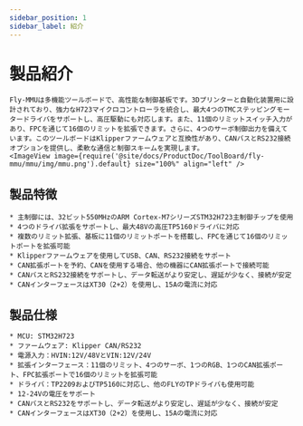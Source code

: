 ```yaml
---
sidebar_position: 1
sidebar_label: 紹介
---
```






# 製品紹介

    Fly-MMUは多機能ツールボードで、高性能な制御基板です。3Dプリンターと自動化装置用に設計されており、強力なH723マイクロコントローラを統合し、最大4つのTMCステッピングモータードライバをサポートし、高圧駆動にも対応します。また、11個のリミットスイッチ入力があり、FPCを通じて16個のリミットを拡張できます。さらに、4つのサーボ制御出力を備えています。このツールボードはKlipperファームウェアと互換性があり、CANバスとRS232接続オプションを提供し、柔軟な通信と制御スキームを実現します。
    <ImageView image={require('@site/docs/ProductDoc/ToolBoard/fly-mmu/mmu/img/mmu.png').default} size="100%" align="left" />

## 製品特徴

    * 主制御には、32ビット550MHzのARM Cortex-M7シリーズSTM32H723主制御チップを使用
    * 4つのドライバ拡張をサポートし、最大48Vの高圧TP5160ドライバに対応
    * 複数のリミット拡張、基板に11個のリミットポートを搭載し、FPCを通じて16個のリミットポートを拡張可能
    * Klipperファームウェアを使用してUSB、CAN、RS232接続をサポート
    * CAN拡張ポートを予約、CANを使用する場合、他の機器にCAN拡張ポートで接続可能
    * CANバスとRS232接続をサポートし、データ転送がより安定し、遅延が少なく、接続が安定
    * CANインターフェースはXT30（2+2）を使用し、15Aの電流に対応

## 製品仕様

    * MCU: STM32H723
    * ファームウェア: Klipper CAN/RS232
    * 電源入力：HVIN:12V/48VとVIN:12V/24V
    * 拡張インターフェース：11個のリミット、4つのサーボ、1つのRGB、1つのCAN拡張ポート、FPC拡張ポートで16個のリミットを拡張可能
    * ドライバ：TP2209およびTP5160に対応し、他のFLYのTPドライバも使用可能
    * 12-24Vの電圧をサポート
    * CANバスとRS232をサポートし、データ転送がより安定し、遅延が少なく、接続が安定
    * CANインターフェースはXT30（2+2）を使用し、15Aの電流に対応
